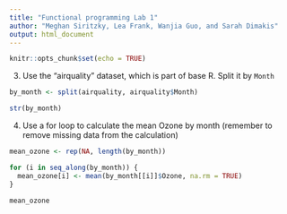 ```yaml
---
title: "Functional programming Lab 1"
author: "Meghan Siritzky, Lea Frank, Wanjia Guo, and Sarah Dimakis"
output: html_document
---
```


```r
knitr::opts_chunk$set(echo = TRUE)
```

3. Use the “airquality” dataset, which is part of base R. Split it by `Month`

```r
by_month <- split(airquality, airquality$Month)

str(by_month)
```

4. Use a for loop to calculate the mean Ozone by month (remember to remove missing data from the calculation)

```r
mean_ozone <- rep(NA, length(by_month))

for (i in seq_along(by_month)) {
  mean_ozone[i] <- mean(by_month[[i]]$Ozone, na.rm = TRUE)
}

mean_ozone
```